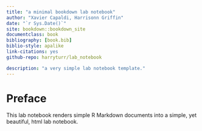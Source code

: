 ```yaml
--- 
title: "a minimal bookdown lab notebook"
author: "Xavier Capaldi, Harrisonn Griffin"
date: "`r Sys.Date()`"
site: bookdown::bookdown_site
documentclass: book
bibliography: [book.bib]
biblio-style: apalike
link-citations: yes
github-repo: harryturr/lab_notebook

description: "a very simple lab notebook template."
---
```


# Preface {-}

This lab notebook renders simple R Markdown documents into a simple, yet beautiful, html lab notebook.
